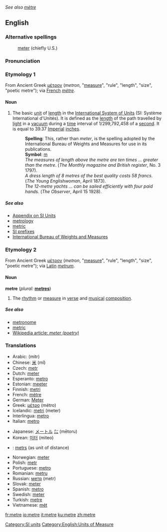 ''See also [[mètre]]''
==English==
===Alternative spellings===
:[[meter]] (chiefly U.S.)

===Pronunciation===
:{{IPA|/ˈmiːtə(r)/}}
:{{SAMPA|/"mi:t@(r)/}}

{{wikipedia}}
===Etymology 1===
From Ancient Greek [[μέτρον]] (''metron'', "[[measure]]", "rule", "length", "size", "poetic metre"); via [[French]] ''[[mètre]]''.

====Noun====
# The basic [[unit]] of [[length]] in the [[International System of Units]] (SI: Système International d'Unités). It is defined as the [[length]] of the path travelled by [[light]] in a [[vacuum]] during a [[time]] interval of 1/299,792,458 of a [[second]]. It is equal to 39.37 [[Imperial]] [[inch]]es.
#: '''Spelling''': This, rather than ''meter'', is the spelling adopted by the International Bureau of Weights and Measures for use in its publications.
#: '''Symbol''': [[m]]
#: ''The measures of length above the metre are ten times ... greater than the metre''. (''The Monthly magazine and British register'', No. 3 1797).
#: ''A dress length of 8 metres of the best quality costs 58 francs.'' (''The Young Englishwoman'', April 1873).
#: ''The 12-metre yachts ... can be sailed efficiently with four paid hands.'' (''The Observer'', April 15 1928).

=====See also=====
* [[Wiktionary_Appendix:SI_units|Appendix on SI Units]]
* [[metrology]] 
* [[metric]]
* [http://www1.bipm.org/en/si/prefixes.html SI prefixes]
* [http://www1.bipm.org/en/si/base_units/metre.html International Bureau of Weights and Measures]

===Etymology 2===
From Ancient Greek [[μέτρον]] (''metron'', "[[measure]]", "rule", "length", "size", "poetic metre"); via [[Latin]] ''[[metrum]]''.

====Noun====
'''metre''' (''plural:'' '''[[metres]]''')
# The [[rhythm]] or [[measure]] in [[verse]] and [[musical]] [[composition]].

=====See also=====
* [[metronome]]
* [[metric]]
* [[w:meter (poetry)|Wikipedia article: ''meter (poetry)'']]

===Translations===
{{top}}
*Arabic: {{ARchar|[[متر]]}} (mitr) {{m}}
*Chinese: [[米]] (mǐ)
*Czech: [[metr]] {{m}}
*Dutch: [[meter]] {{m}}
*Esperanto: [[metro]]
*Estonian: [[meeter]]
*Finnish: [[metri]]
*French: [[mètre]] {{m}}
*German: [[Meter]] {{m}}
*Greek: [[μέτρο]] (métro) {{n}}
*Icelandic: [[metri]] (meter)
*Interlingua: [[metro]]
*Italian: [[metro]] {{m}}
{{mid}}
*Japanese: [[メートル]] [[㍍]] (mētoru)
*Korean: [[미터]] (miteo)
*{{lv}}: [[metrs]] {{m}} (as unit of distance)
*Norwegian: [[meter]] {{m}}
*Polish: [[metr]] {{m}}
*Portuguese: [[metro]] {{m}}
*Romanian: [[metru]] {{m}}
*Russian: [[метр]] (metr) {{m}}
*Slovak: [[meter#Slovak|meter]] {{m}}
*Spanish: [[metro]] {{m}}
*Swedish: [[meter#Swedish|meter]]
*Turkish: [[metre#Turkish|metre]]
*Vietnamese: [[mét]]
{{bottom}}

[[Category:SI units]]
[[Category:English:Units of Measure]]

[[fr:metre]]
[[io:metre]]
[[it:metre]]
[[ku:metre]]
[[zh:metre]]